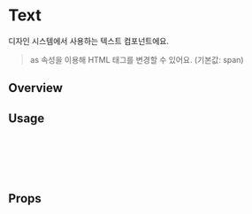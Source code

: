 
<Meta of={TextStories} />

# Text

디자인 시스템에서 사용하는 텍스트 컴포넌트에요.

> as 속성을 이용해 HTML 태그를 변경할 수 있어요. (기본값: span)

## Overview

<Canvas of={TextStories.AllTexts} />

## Usage

```ts
import { Text } from '@shoplflow/base';

const Example = () => {
  return <Text typograghy={'heading1_700'}>텍스트</Text>;
};
```


## Props

<PureArgsTable of={Text} />
